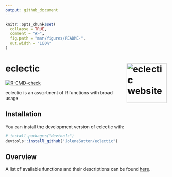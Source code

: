 ```yaml
---
output: github_document
---
```


<!-- README.md is generated from README.Rmd. Please edit that file -->

```r
knitr::opts_chunk$set(
  collapse = TRUE,
  comment = "#>",
  fig.path = "man/figures/README-",
  out.width = "100%"
)
```
# eclectic <a href="https://jolenesutton.github.io/eclectic/"><img src="man/figures/logo.png" align="right" height="124" alt="eclectic website" /></a>

<!-- badges: start -->
[![R-CMD-check](https://github.com/JoleneSutton/eclectic/actions/workflows/R-CMD-check.yaml/badge.svg)](https://github.com/JoleneSutton/eclectic/actions/workflows/R-CMD-check.yaml)
<!-- badges: end -->

eclectic is an assortment of R functions with broad usage


## Installation

You can install the development version of eclectic with:

``` r
# install.packages("devtools")
devtools::install_github("JoleneSutton/eclectic")
```

## Overview

A list of available functions and their descriptions can be found [here](https://jolenesutton.github.io/eclectic/reference/index.html).
